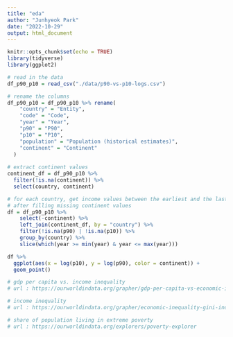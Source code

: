 ```yaml
---
title: "eda"
author: "Junhyeok Park"
date: "2022-10-29"
output: html_document
---
```


```r
knitr::opts_chunk$set(echo = TRUE)
library(tidyverse)
library(ggplot2)
```

```r
# read in the data
df_p90_p10 = read_csv("./data/p90-vs-p10-logs.csv")

# rename the columns
df_p90_p10 = df_p90_p10 %>% rename(
    "country" = "Entity",
    "code" = "Code",
    "year" = "Year",
    "p90" = "P90",
    "p10" = "P10",
    "population" = "Population (historical estimates)",
    "continent" = "Continent"
  )
 
# extract continent values
continent_df = df_p90_p10 %>%
  filter(!is.na(continent)) %>%
  select(country, continent)

# for each country, get income values between the earliest and the lastest data
# after filling missing continent values
df = df_p90_p10 %>%
    select(-continent) %>% 
    left_join(continent_df, by = "country") %>% 
    filter(!is.na(p90) | !is.na(p10)) %>%
    group_by(country) %>%
    slice(which(year >= min(year) & year <= max(year)))

df %>%
  ggplot(aes(x = log(p10), y = log(p90), color = continent)) + 
  geom_point()
```

```r
# gdp per capita vs. income inequality
# url : https://ourworldindata.org/grapher/gdp-per-capita-vs-economic-inequality

# income inequality
# url : https://ourworldindata.org/grapher/economic-inequality-gini-index

# share of population living in extreme poverty
# url : https://ourworldindata.org/explorers/poverty-explorer
```

